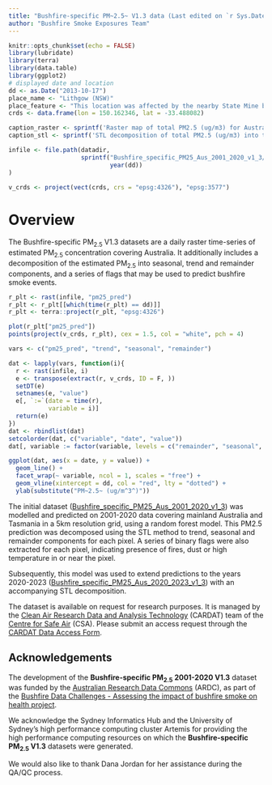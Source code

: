 ```yaml
--- 
title: "Bushfire-specific PM~2.5~ V1.3 data (Last edited on `r Sys.Date()`)"
author: "Bushfire Smoke Exposures Team"
---
```


```r
knitr::opts_chunk$set(echo = FALSE)
library(lubridate)
library(terra)
library(data.table)
library(ggplot2)
# displayed date and location
dd <- as.Date("2013-10-17")
place_name <- "Lithgow (NSW)"
place_feature <- "This location was affected by the nearby State Mine bushfire" # for caption
crds <- data.frame(lon = 150.162346, lat = -33.488082)

caption_raster <- sprintf('Raster map of total PM2.5 (ug/m3) for Australia on %s. %s is marked with a white cross, corresponding to the location of the STL decomposition shown below.', dd, place_name)
caption_stl <- sprintf('STL decomposition of total PM2.5 (ug/m3) into trend, seasonal and remainder components for pixel at %s. Dotted red line indicates the date %s, corresponding to the above raster map. %s. (Note the scale for y axis is not fixed.)', place_name, dd, place_feature)

infile <- file.path(datadir,
                    sprintf("Bushfire_specific_PM25_Aus_2001_2020_v1_3/data_derived/bushfiresmoke_v1_3_%04i_compressed_20231130_7.nc", 
                            year(dd))
)

v_crds <- project(vect(crds, crs = "epsg:4326"), "epsg:3577")
```

# Overview

<style type="text/css">
p.caption {
  color: grey;
  font-size: smaller;
}
</style>

The Bushfire-specific PM~2.5~ V1.3 datasets are a daily raster time-series of estimated PM~2.5~ concentration covering Australia. It additionally includes a decomposition of the estimated PM~2.5~ into seasonal, trend and remainder components, and a series of flags that may be used to predict bushfire smoke events.

```r
r_plt <- rast(infile, "pm25_pred")
r_plt <- r_plt[[which(time(r_plt) == dd)]]
r_plt <- terra::project(r_plt, "epsg:4326")

plot(r_plt["pm25_pred"])
points(project(v_crds, r_plt), cex = 1.5, col = "white", pch = 4)
```

```r
vars <- c("pm25_pred", "trend", "seasonal", "remainder")

dat <- lapply(vars, function(i){
  r <- rast(infile, i)
  e <- transpose(extract(r, v_crds, ID = F, ))
  setDT(e)
  setnames(e, "value")
  e[, `:=`(date = time(r),
           variable = i)]
  return(e)
})
dat <- rbindlist(dat)
setcolorder(dat, c("variable", "date", "value"))
dat[, variable := factor(variable, levels = c("remainder", "seasonal", "trend", "pm25_pred"))]

ggplot(dat, aes(x = date, y = value)) + 
  geom_line() + 
  facet_wrap(~ variable, ncol = 1, scales = "free") + 
  geom_vline(xintercept = dd, col = "red", lty = "dotted") +
  ylab(substitute("PM~2.5~ (ug/m^3^)"))

```

The initial dataset ([Bushfire_specific_PM25_Aus_2001_2020_v1_3][dset-2001-2020-metadata]) was modelled and predicted on 2001-2020 data covering mainland Australia and Tasmania in a 5km resolution grid, using a random forest model. This PM2.5 prediction was decomposed using the STL method to trend, seasonal and remainder components for each pixel. A series of binary flags were also extracted for each pixel, indicating presence of fires, dust or high temperature in or near the pixel.

Subsequently, this model was used to extend predictions to the years 2020-2023 ([Bushfire_specific_PM25_Aus_2020_2023_v1_3][dset-2020-2023-metadata]) with an accompanying STL decomposition.

The dataset is available on request for research purposes. It is managed by the [Clean Air Research Data and Analysis Technology][cardat-home] (CARDAT) team of the [Centre for Safe Air][csa-home] (CSA). Please submit an access request through the [CARDAT Data Access Form][cardat-form].

## Acknowledgements {-}

The development of the **Bushfire-specific PM~2.5~ 2001-2020 V1.3** dataset was funded by the [Australian Research Data Commons][ardc-home] (ARDC), as part of the [Bushfire Data Challenges - Assessing the impact of bushfire smoke on health project][ardc-project].

We acknowledge the Sydney Informatics Hub and the University of Sydney’s high performance computing cluster Artemis for providing the high performance computing resources on which the **Bushfire-specific PM~2.5~ V1.3** datasets were generated.
 
We would also like to thank Dana Jordan for her assistance during the QA/QC process.

<!-- Links -->
<!-- Dataset pages -->
[dset-2001-2020-doi]: https://doi.org/10.17605/OSF.IO/WQK4T 
[dset-2020-2023-doi]: https://doi.org/10.17605/OSF.IO/47C6B
[dset-2001-2020-metadata]: https://cardat.github.io/data_inventory/bushfire_smoke_pm_exposures.html#bushfire_specific_pm25_aus_2001_2020_v1_3
[dset-2020-2023-metadata]: https://cardat.github.io/data_inventory/bushfire_smoke_pm_exposures.html#bushfire_specific_pm25_aus_2020_2023_v1_3

<!-- Organisation pages -->
[csa-home]: https://safeair.org.au/
[cardat-home]: https://cardat.github.io/
[cardat-form]: https://cardat.github.io/data_access_request_form.html
[ardc-home]: https://ardc.edu.au/
[ardc-project]: https://doi.org/10.47486/DC008

<!-- Other links -->
[paper-dset]: https://doi.org/10.3390/atmos15111341
[paper-exceptional-events]: https://doi.org/10.1016/j.heliyon.2024.e24532